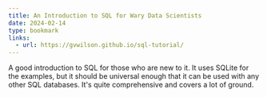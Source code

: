```yaml
---
title: An Introduction to SQL for Wary Data Scientists
date: 2024-02-14
type: bookmark
links:
  - url: https://gvwilson.github.io/sql-tutorial/
---
```


A good introduction to SQL for those who are new to it. It uses SQLite for the examples, but it should be universal enough
that it can be used with any other SQL databases. It's quite comprehensive and covers a lot of ground.
